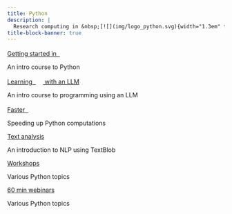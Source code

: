 ```yaml
---
title: Python
description: |
  Research computing in &nbsp;[![](img/logo_python.svg){width="1.3em" fig-alt="noshadow"}](https://www.python.org/)
title-block-banner: true
---
```


:::{layout="[[5, 5], [5, 5], [5, 5]]"}

:::{.card .mb-3}

:::{.card-body2}

[Getting started in &nbsp;![](img/logo_python.svg){width="1.2em" fig-alt="noshadow"}](top_intro.qmd){.card-title2 .stretched-link}

[An intro course to Python]{.text-muted}

:::

:::

:::{.card .mb-3}

:::{.card-body2}

[Learning &nbsp;![](img/logo_python.svg){width="1.2em" fig-alt="noshadow"} with an LLM](top_llm.qmd){.card-title2 .stretched-link}

[An intro course to programming using an LLM]{.text-muted}

:::

:::

:::{.card .mb-3}

:::{.card-body2}

[Faster &nbsp;![](img/logo_python.svg){width="1.2em" fig-alt="noshadow"}](top_hpc.qmd){.card-title2 .stretched-link}

[Speeding up Python computations]{.text-muted}

:::

:::

:::{.card .mb-3}

:::{.card-body2}

[Text analysis](top_nlp.qmd){.card-title2 .stretched-link}

[An introduction to NLP using TextBlob]{.text-muted}

:::

:::

:::{.card .mb-3}

:::{.card-body2}

[Workshops](top_ws.qmd){.card-title2 .stretched-link}

[Various Python topics]{.text-muted}

:::

:::

:::{.card .mb-3}

:::{.card-body2}

[60 min webinars](top_wb.qmd){.card-title2 .stretched-link}

[Various Python topics]{.text-muted}

:::

:::

::::
